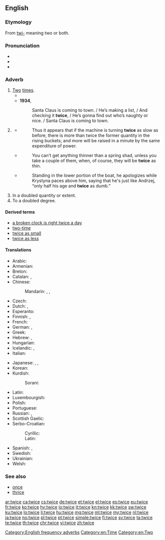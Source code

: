 ==English==

===Etymology===
From [[twi-]] meaning two or both.

===Pronunciation===
* {{IPA|/twaɪs/|lang=en}}
* {{audio|en-us-twice.ogg|Audio (US)}}
* {{rhymes|aɪs}}

===Adverb===
{{en-adv|-}}

# [[two|Two]] [[time]]s.
#* {{quote-book|year=1898|author={{w|Winston Churchill (novelist)|Winston Churchill}}
|title={{w|The Celebrity}}|chapter=5
|passage=He could not be induced to remain permanently at Mohair because Miss Trevor was at Asquith, but he appropriated a Hempstead cart from the Mohair stables and made the trip sometimes '''twice''' in a day.}}
#* '''1934''', {{w|Santa Claus Is Coming to Town}}
#*: Santa Claus is coming to town.&nbsp;/ He’s making a list,&nbsp;/ And checking it '''twice''',&nbsp;/ He’s gonna find out who’s naughty or nice.&nbsp;/ Santa Claus is coming to town.
# {{context|nonstandard|proscribed|lang=en}} {{non-gloss definition|[[half|Half]], used in phrases like [[twice as less]] (meaning "half as much").}}
#* {{quote-book|year=1826|author=John Nicholson|publisher=H.C. Carey & I. Lea
|title=The Operative Mechanic, and British Machinist: Being a Practical Display of the Manufactories and Mechanical Arts of the United Kingdom|volume=1
|pageurl=http://books.google.com/books?id=TJUAAAAAMAAJ&dq=%22twice%20as%20slow%22&pg=PA78#v=onepage&q=%22twice%20as%20slow%22&f=false
|page=78}}
#*: Thus it appears that if the machine is turning '''twice''' as slow as before, there is more than twice the former quantity in the rising buckets; and more will be raised in a minute by the same expenditure of power.
#* {{quote-book|title=Domesticated Trout: How to Breed and Grow Them|year=1896|edition=fourth
|page=304|author=Livingston Stone
|pageurl=http://books.google.com/books?id=IPg-AAAAYAAJ&dq=inauthor%3A%22Livingston%20Stone%22&pg=PA304#v=onepage&q=%22thin%20as%20a%20shad%22&f=false}}
#*: You can't get anything thinner than a spring shad, unless you take a couple of them, when, of course, they will be '''twice''' as thin.
#* {{quote-book|year=2010|title=Roman Polanski: A Life in Exile|first=Julia|last=Ain-krupa|publisher=ABC-CLIO|page=31
|pageurl=http://books.google.com/books?id=2Oeo0DmdphwC&lpg=PA31&dq=%22twice%20as%20dumb%22&pg=PA31#v=onepage&q=%22twice%20as%20dumb%22&f=false}}
#*: Standing in the lower portion of the boat, he apologizes while Krystyna paces above him, saying that he's just like Andrzej, “only half his age and '''twice''' as dumb.”
# In a doubled quantity or extent.
# To a doubled degree.

====Derived terms====
* [[a broken clock is right twice a day]]
* [[two-time]]
* [[twice as small]]
* [[twice as less]]

====Translations====
{{trans-top-also|two times|two|time|alt2=times}}
* Arabic: {{t|ar|مرتين|tr=maratáyn}}
* Armenian: {{t|hy|[[երկու]] [[անգամ]]|tr=erku angam}}
* Breton: {{t|br|[[div#Breton|div]] [[wech#Breton|wech]]}}
* Catalan: {{t|ca|[[dos#Catalan|dos]] [[cop#Catalan|cops]]}}, {{t|ca|[[dos#Catalan|dues]] [[vegada#Catalan|vegades]]}}
* Chinese:
*: Mandarin: {{t|cmn|[[兩#Mandarin|兩]][[次#Mandarin|次]]|sc=Hani}}, {{t|cmn|[[两#Mandarin|两]][[次#Mandarin|次]]|tr=liǎng cì|sc=Hani}}, {{t|cmn|[[两#Mandarin|两]][[倍#Mandarin|倍]]|tr=liǎng bèi|sc=Hani}}
* Czech: {{t+|cs|dvakrát}}
* Dutch: {{t|nl|[[twee#Dutch|twee]] [[keer#Dutch|keer]]}}, {{t+|nl|tweemaal}}
* Esperanto: {{t|eo|dufoje}}
* Finnish: {{t|fi|[[kaksi#Finnish|kaksi]] [[kerta#Finnish|kertaa]]}}, {{t+|fi|kahdesti}}
* French: {{t|fr|[[deux#French|deux]] [[fois#French|fois]]}}
* German: {{t+|de|zweimal}}, {{t+|de|doppelt}}
* Greek: {{t+|el|δις|tr=dhis}}
* Hebrew: {{t|he|פעמיים|alt=פעמיים \ פַּעֲמַיִם|tr=pa'amáyim}}, {{t|he|[[שְׁתֵי]] [[פעם|פְּעָמִים]]|tr=sh'téi p'amím}}
* Hungarian: {{t+|hu|kétszer}}
* Icelandic: {{t+|is|tvisvar}}, {{t+|is|tvívegis}}
* Italian: {{t|it|[[duo#Italian|due]] [[volta#Italian|volte]]}}
{{trans-mid}}
* Japanese: {{t+|ja|二度|tr=にど, nido}}, {{t|ja|二回|tr=にかい, nikai}} {{qualifier|for frequency}}, {{t|ja|二倍|tr=にばい, nibai}} {{qualifier|for scale ratio}}
* Korean: {{t|ko|[[두]][[번]]|tr=dubeon|sc=Hang}}
* Kurdish:
*: Sorani: {{t|ku|دووجار}}
* Latin: {{t+|la|bis}}
* Luxembourgish: {{t|lb|zweemol}}
* Polish: {{t+|pl|dwukrotnie}}
* Portuguese: {{t|pt|[[dois#Portuguese|duas]] [[vez#Portuguese|vezes]]}}
* Russian: {{t+|ru|дважды|tr=dváždy}}, {{t|ru|[[два#Russian|два]] [[раз#Russian|раза]]|tr=dva ráza}}
* Scottish Gaelic: {{t|gd|[[dà#Scottish Gaelic|dà]] [[uair#Scottish Gaelic|uair]]}}
* Serbo-Croatian:
*: Cyrillic: {{t|sh|два́пут|sc=Cyrl}}
*: Latin: {{t|sh|dváput}}
* Spanish: {{t|es|[[dos#Spanish|dos]] [[vez#Spanish|veces]]}}, {{t|es|doblemente}}
* Swedish: {{t|sv|[[två#Swedish|två]] [[gång#Swedish|gånger]]}}
* Ukrainian: {{t|uk|двічі|tr=dvichi|sc=Cyrl}}
* Welsh: {{t|fy|[[dwy#Welsh|dwy]]-[[waith#Welsh|waith]]}}
{{trans-bottom}}

===See also===
* [[once]]
* [[thrice]]

[[Category:English frequency adverbs]]
[[Category:en:Time]]
[[Category:en:Two]]

[[ar:twice]]
[[ca:twice]]
[[cs:twice]]
[[de:twice]]
[[et:twice]]
[[el:twice]]
[[es:twice]]
[[eu:twice]]
[[fr:twice]]
[[ko:twice]]
[[hy:twice]]
[[io:twice]]
[[it:twice]]
[[kn:twice]]
[[kk:twice]]
[[sw:twice]]
[[ku:twice]]
[[lo:twice]]
[[li:twice]]
[[hu:twice]]
[[mg:twice]]
[[ml:twice]]
[[my:twice]]
[[nl:twice]]
[[ja:twice]]
[[no:twice]]
[[pl:twice]]
[[pt:twice]]
[[simple:twice]]
[[fi:twice]]
[[sv:twice]]
[[ta:twice]]
[[te:twice]]
[[th:twice]]
[[chr:twice]]
[[vi:twice]]
[[zh:twice]]